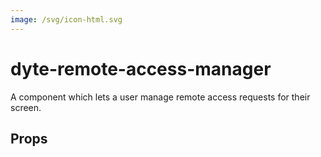 ```yaml
---
image: /svg/icon-html.svg
---
```


# dyte-remote-access-manager

A component which lets a user manage remote access requests for their screen.

## Props

<PropsTable of="dyte-remote-access-manager" />
